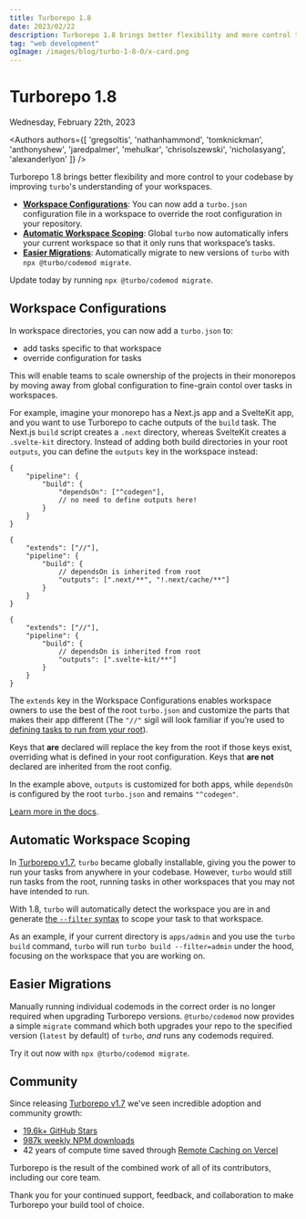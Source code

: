 ```yaml
---
title: Turborepo 1.8
date: 2023/02/22
description: Turborepo 1.8 brings better flexibility and more control to your codebase by improving turbo's understanding of your workspaces.
tag: "web development"
ogImage: /images/blog/turbo-1-8-0/x-card.png
---
```



# Turborepo 1.8


<Date>
  Wednesday, February 22th, 2023
</Date>

<Authors authors={[
  'gregsoltis',
  'nathanhammond',
  'tomknickman',
  'anthonyshew',
  'jaredpalmer',
  'mehulkar',
  'chrisolszewski',
  'nicholasyang',
  'alexanderlyon'
]} />

Turborepo 1.8 brings better flexibility and more control to your codebase by improving `turbo`'s understanding of your workspaces.

- [**Workspace Configurations**](#workspace-configurations): You can now add a `turbo.json` configuration file in a workspace to override the root configuration in your repository.
- [**Automatic Workspace Scoping**](#automatic-workspace-scoping): Global `turbo` now automatically infers your current workspace so that it only runs that workspace’s tasks.
- [**Easier Migrations**](#easier-migrations): Automatically migrate to new versions of `turbo` with `npx @turbo/codemod migrate`.

Update today by running `npx @turbo/codemod migrate`.

## Workspace Configurations

In workspace directories, you can now add a `turbo.json` to:

- add tasks specific to that workspace
- override configuration for tasks

This will enable teams to scale ownership of the projects in their monorepos by moving away from global configuration to fine-grain contol over tasks in workspaces.

For example, imagine your monorepo has a Next.js app and a SvelteKit app, and you want to use Turborepo to cache outputs of the `build` task. The Next.js `build` script creates a `.next` directory, whereas SvelteKit creates a `.svelte-kit` directory. Instead of adding both build directories in your root `outputs`, you can define the `outputs` key in the workspace instead:

```jsonc filename="turbo.json"
{
	"pipeline": {
		"build": {
			"dependsOn": ["^codegen"],
			// no need to define outputs here!
		}
	}
}
```

```jsonc filename="apps/my-nextjs-app/turbo.json"
{
	"extends": ["//"],
	"pipeline": {
		"build": {
			// dependsOn is inherited from root
			"outputs": [".next/**", "!.next/cache/**"]
		}
	}
}
```

```jsonc filename="apps/my-sveltekit-app/turbo.json"
{
	"extends": ["//"],
	"pipeline": {
		"build": {
			// dependsOn is inherited from root
			"outputs": [".svelte-kit/**"]
		}
	}
}
```

The `extends` key in the Workspace Configurations enables workspace owners to use the best of the root `turbo.json` and customize the parts that makes their app different (The `"//"` sigil will look familiar if you’re used to [defining tasks to run from your root](/repo/docs/core-concepts/monorepos/running-tasks#running-tasks-from-the-root)).

Keys that **are** declared will replace the key from the root if those keys exist, overriding what is defined in your root configuration. Keys that **are not** declared are inherited from the root config.

In the example above, `outputs` is customized for both apps, while `dependsOn` is configured by the root `turbo.json` and remains `"^codegen"`.

[Learn more in the docs](/repo/docs/core-concepts/monorepos/configuring-workspaces).

## Automatic Workspace Scoping

In [Turborepo v1.7](/blog/turbo-1-7-0), `turbo` became globally installable, giving you the power to run your tasks from anywhere in your codebase. However, `turbo` would still run tasks from the root, running tasks in other workspaces that you may not have intended to run.

With 1.8, `turbo` will automatically detect the workspace you are in and generate [the `--filter` syntax](/repo/docs/reference/command-line-reference/run#--filter) to scope your task to that workspace.

As an example, if your current directory is `apps/admin` and you use the `turbo build` command, `turbo` will run `turbo build --filter=admin` under the hood, focusing on the workspace that you are working on.

## Easier Migrations

Manually running individual codemods in the correct order is no longer required when upgrading Turborepo versions. `@turbo/codemod` now provides a simple `migrate` command which both upgrades your repo to the specified version (`latest` by default) of `turbo`, _and_ runs any codemods required.

Try it out now with `npx @turbo/codemod migrate`.

## Community

Since releasing [Turborepo v1.7](/blog/turbo-1-7-0) we've seen incredible adoption and community growth:

- [19.6k+ GitHub Stars](https://github.com/vercel/turbo)
- [987k weekly NPM downloads](https://www.npmjs.com/package/turbo)
- 42 years of compute time saved through [Remote Caching on Vercel](https://vercel.com/docs/concepts/monorepos/remote-caching)

Turborepo is the result of the combined work of all of its contributors, including our core team.

Thank you for your continued support, feedback, and collaboration to make Turborepo your build tool of choice.
